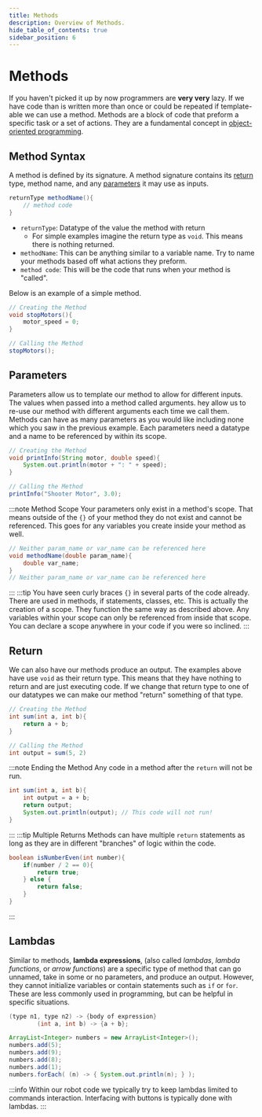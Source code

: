```yaml
---
title: Methods
description: Overview of Methods.
hide_table_of_contents: true
sidebar_position: 6
---
```


# Methods
If you haven't picked it up by now programmers are **very very** lazy. If we have code than is written more than once or could be repeated if template-able we can use a method. Methods are a block of code that preform a specific task or a set of actions. They are a fundamental concept in [object-oriented programming](./methods.mdx).

## Method Syntax
A method is defined by its signature. A method signature contains its [return](#return-type) type, method name, and any [parameters](#parameters) it may use as inputs.
```java
returnType methodName(){
    // method code
}
```
- `returnType`: Datatype of the value the method with return
    - For simple examples imagine the return type as `void`. This means there is nothing returned.
- `methodName`: This can be anything similar to a variable name. Try to name your methods based off what actions they preform.
- `method code`: This will be the code that runs when your method is "called".

Below is an example of a simple method.
```java
// Creating the Method
void stopMotors(){
    motor_speed = 0;
}

// Calling the Method
stopMotors();
```

## Parameters
Parameters allow us to template our method to allow for different inputs. The values when passed into a method called arguments. hey allow us to re-use our method with different arguments each time we call them. Methods can have as many parameters as you would like including none which you saw in the previous example. Each parameters need a datatype and a name to be referenced by within its scope.
```java
// Creating the Method
void printInfo(String motor, double speed){
    System.out.println(motor + ": " + speed);
}

// Calling the Method
printInfo("Shooter Motor", 3.0);
```

:::note Method Scope
Your parameters only exist in a method's scope. That means outside of the `{}` of your method they do not exist and cannot be referenced. This goes for any variables you create inside your method as well.
```java
// Neither param_name or var_name can be referenced here
void methodName(double param_name){
    double var_name;
}
// Neither param_name or var_name can be referenced here
```
:::
:::tip
You have seen curly braces `{}` in several parts of the code already. There are used in methods, if statements, classes, etc. This is actually the creation of a scope. They function the same way as described above. Any variables within your scope can only be referenced from inside that scope. You can declare a scope anywhere in your code if you were so inclined.
:::

## Return
We can also have our methods produce an output. The examples above have use `void` as their return type. This means that they have nothing to return and are just executing code. If we change that return type to one of our datatypes we can make our method "return" something of that type.
```java
// Creating the Method
int sum(int a, int b){
    return a + b;
}

// Calling the Method
int output = sum(5, 2)
```

:::note Ending the Method
Any code in a method after the `return` will not be run.
```java
int sum(int a, int b){
    int output = a + b;
    return output;
    System.out.println(output); // This code will not run!
}
```
:::
:::tip Multiple Returns
Methods can have multiple `return` statements as long as they are in different "branches" of logic within the code.
```java
boolean isNumberEven(int number){
    if(number / 2 == 0){
        return true;
    } else {
        return false;
    }
}
```
:::

## Lambdas
Similar to methods, **lambda expressions**, (also called *lambdas*, *lambda functions*, or *arrow functions*)
are a specific type of method that can go unnamed, take in some or no parameters, and produce an output.
However, they cannot initialize variables or contain statements such as `if` or `for`. These are less commonly used in programming, but can be helpful in specific situations.

```java title="Syntax"
(type n1, type n2) -> {body of expression}
        (int a, int b) -> {a + b};
```

```java title="Example"
ArrayList<Integer> numbers = new ArrayList<Integer>();
numbers.add(5);
numbers.add(9);
numbers.add(8);
numbers.add(1);
numbers.forEach( (n) -> { System.out.println(n); } );
```
:::info
Within our robot code we typically try to keep lambdas limited to commands interaction. Interfacing with buttons is typically done with lambdas.
:::